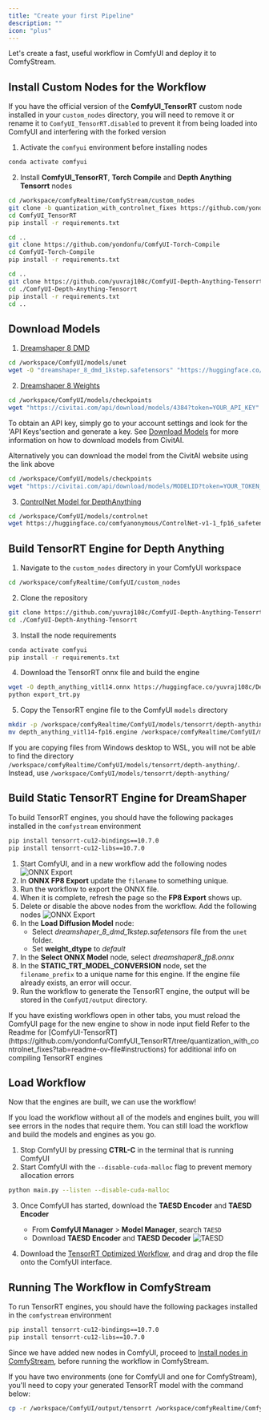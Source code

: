 ```yaml
---
title: "Create your first Pipeline"
description: ""
icon: "plus"
---
```


Let's create a fast, useful workflow in ComfyUI and deploy it to ComfyStream.

## Install Custom Nodes for the Workflow

<Note>If you have the official version of the **ComfyUI_TensorRT** custom node installed in your `custom_nodes` directory, you will need to remove it or rename it to `ComfyUI_TensorRT.disabled` to prevent it from being loaded into ComfyUI and interfering with the forked version</Note>

1. Activate the `comfyui` environment before installing nodes

```bash
conda activate comfyui
```

2. Install **ComfyUI_TensorRT**, **Torch Compile** and **Depth Anything Tensorrt** nodes
```bash
cd /workspace/comfyRealtime/ComfyStream/custom_nodes
git clone -b quantization_with_controlnet_fixes https://github.com/yondonfu/ComfyUI_TensorRT.git
cd ComfyUI_TensorRT
pip install -r requirements.txt

cd ..
git clone https://github.com/yondonfu/ComfyUI-Torch-Compile
cd ComfyUI-Torch-Compile
pip install -r requirements.txt

cd ..
git clone https://github.com/yuvraj108c/ComfyUI-Depth-Anything-Tensorrt.git
cd ./ComfyUI-Depth-Anything-Tensorrt
pip install -r requirements.txt
cd ..
```

## Download Models

1. [Dreamshaper 8 DMD](https://huggingface.co/aaronb/dreamshaper-8-dmd-1kstep/tree/main)
```bash
cd /workspace/ComfyUI/models/unet
wget -O "dreamshaper_8_dmd_1kstep.safetensors" "https://huggingface.co/aaronb/dreamshaper-8-dmd-1kstep/resolve/main/diffusion_pytorch_model.safetensors?download=true"
```

2. [Dreamshaper 8 Weights](https://civitai.com/models/4384/dreamshaper)
```bash
cd /workspace/ComfyUI/models/checkpoints
wget "https://civitai.com/api/download/models/4384?token=YOUR_API_KEY" --content-disposition
```

<Note>To obtain an API key, simply go to your account settings and look for the 'API Keys'section and generate a key. See [Download Models](../reference/download-models) for more information on how to download models from CivitAI.</Note>

Alternatively you can download the model from the CivitAI website using the link above
```bash
cd /workspace/ComfyUI/models/checkpoints
wget "https://civitai.com/api/download/models/MODELID?token=YOUR_TOKEN_HERE" --content-disposition
```

3. [ControlNet Model for DepthAnything](https://huggingface.co/comfyanonymous/ControlNet-v1-1_fp16_safetensors)
```bash
cd /workspace/ComfyUI/models/controlnet
wget https://huggingface.co/comfyanonymous/ControlNet-v1-1_fp16_safetensors/resolve/main/control_v11f1p_sd15_depth_fp16.safetensors?download=true --content-disposition
```

## Build TensorRT Engine for Depth Anything

1. Navigate to the `custom_nodes` directory in your ComfyUI workspace

```bash
cd /workspace/comfyRealtime/ComfyUI/custom_nodes
```

2. Clone the repository

```bash
git clone https://github.com/yuvraj108c/ComfyUI-Depth-Anything-Tensorrt.git
cd ./ComfyUI-Depth-Anything-Tensorrt
```

3. Install the node requirements
```bash
conda activate comfyui
pip install -r requirements.txt
```

4. Download the TensorRT onnx file and build the engine
```bash
wget -O depth_anything_vitl14.onnx https://huggingface.co/yuvraj108c/Depth-Anything-2-Onnx/resolve/main/depth_anything_v2_vitb.onnx?download=true --content-disposition
python export_trt.py
```

5. Copy the TensorRT engine file to the ComfyUI `models` directory

```bash
mkdir -p /workspace/comfyRealtime/ComfyUI/models/tensorrt/depth-anything/
mv depth_anything_vitl14-fp16.engine /workspace/comfyRealtime/ComfyUI/models/tensorrt/depth-anything/
```
<Note>If you are copying files from Windows desktop to WSL, you will not be able to find the directory `/workspace/comfyRealtime/ComfyUI/models/tensorrt/depth-anything/`. Instead, use `/workspace/ComfyUI/models/tensorrt/depth-anything/`</Note>


## Build Static TensorRT Engine for DreamShaper

To build TensorRT engines, you should have the following packages installed in the `comfystream` environment
```bash
pip install tensorrt-cu12-bindings==10.7.0
pip install tensorrt-cu12-libs==10.7.0
```

1. Start ComfyUI, and in a new workflow add the following nodes ![ONNX Export](../../images/onnxexport.png)
2. In **ONNX FP8 Export** update the `filename` to something unique.
3. Run the workflow to export the ONNX file.
4. When it is complete, refresh the page so the **FP8 Export** shows up. 
5. Delete or disable the above nodes from the workflow. Add the following nodes ![ONNX Export](../../images/static-engine.png)
6. In the **Load Diffusion Model** node: 
    - Select *dreamshaper_8_dmd_1kstep.safetensors* file from the `unet` folder. 
    - Set **weight_dtype** to *default*
6. In the **Select ONNX Model** node, select *dreamshaper8_fp8.onnx*
7. In the **STATIC_TRT_MODEL_CONVERSION** node, set the `filename_prefix` to a unique name for this engine. <Warning>If the engine file already exists, an error will occur.</Warning>
8. Run the workflow to generate the TensorRT engine, the output will be stored in the `ComfyUI/output` directory.
<Note>
If you have existing workflows open in other tabs, you must reload the ComfyUI page for the new engine to show in node input field
</Note>

<Info>
Refer to the Readme for [ComfyUI-TensorRT](https://github.com/yondonfu/ComfyUI_TensorRT/tree/quantization_with_controlnet_fixes?tab=readme-ov-file#instructions) for additional info on compiling TensorRT engines
</Info>

## Load Workflow
Now that the engines are built, we can use the workflow!

<Note>If you load the workflow without all of the models and engines built, you will see errors in the nodes that require them. You can still load the workflow and build the models and engines as you go.</Note>

1. Stop ComfyUI by pressing **CTRL-C** in the terminal that is running ComfyUI
2. Start ComfyUI with the `--disable-cuda-malloc` flag to prevent memory allocation errors

```bash
python main.py --listen --disable-cuda-malloc
```

3. Once ComfyUI has started, download the **TAESD Encoder** and **TAESD Encoder**
    - From **ComfyUI Manager** > **Model Manager**, search `TAESD`
    - Download **TAESD Encoder** and **TAESD Decoder** ![TAESD](../../images/TAESD.png)

4. Download the [TensorRT Optimized Workflow](https://gist.githubusercontent.com/yondonfu/592a04e075e790981cd401124e0d84e4/raw/0fcf100e0f57cd1dc47621bb4018a9933d9ed2df/workflow.json), and drag and drop the file onto the ComfyUI interface.


## Running The Workflow in ComfyStream

To run TensorRT engines, you should have the following packages installed in the `comfystream` environment
```bash
pip install tensorrt-cu12-bindings==10.7.0
pip install tensorrt-cu12-libs==10.7.0
```

Since we have added new nodes in ComfyUI, proceed to [Install nodes in ComfyStream](../install/custom-node-installation#install-nodes-in-comfystream), before running the workflow in ComfyStream.

If you have two environments (one for ComfyUI and one for ComfyStream), you'll need to copy your generated TensorRT model with the command below:
```bash
cp -r /workspace/ComfyUI/output/tensorrt /workspace/comfyRealtime/ComfyUI/output/
```

